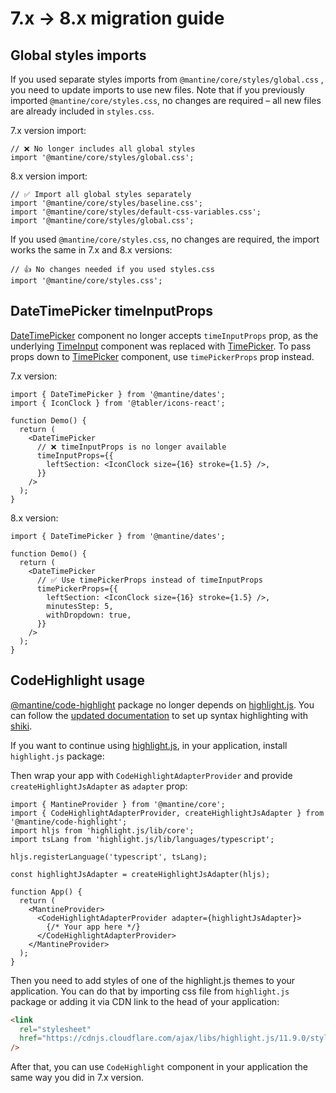 

# 7.x → 8.x migration guide

## Global styles imports

If you used separate styles imports from `@mantine/core/styles/global.css` , you need to update imports to use new files.
Note that if you previously imported `@mantine/core/styles.css`, no changes are required – all new files are already included in `styles.css`.

7.x version import:
```tsx
// ❌ No longer includes all global styles
import '@mantine/core/styles/global.css';
```

8.x version import:
```tsx
// ✅ Import all global styles separately
import '@mantine/core/styles/baseline.css';
import '@mantine/core/styles/default-css-variables.css';
import '@mantine/core/styles/global.css';
```

If you used `@mantine/core/styles.css`, no changes are required,
the import works the same in 7.x and 8.x versions:
```tsx
// 👍 No changes needed if you used styles.css
import '@mantine/core/styles.css';
```

## DateTimePicker timeInputProps

[DateTimePicker](/dates/date-time-picker) component no longer accepts `timeInputProps` prop,
as the underlying [TimeInput](/dates/time-input) component was replaced with [TimePicker](/dates/time-picker).
To pass props down to [TimePicker](/dates/time-picker) component, use `timePickerProps` prop instead.

7.x version:

```tsx
import { DateTimePicker } from '@mantine/dates';
import { IconClock } from '@tabler/icons-react';

function Demo() {
  return (
    <DateTimePicker
      // ❌ timeInputProps is no longer available
      timeInputProps={{
        leftSection: <IconClock size={16} stroke={1.5} />,
      }}
    />
  );
}
```

8.x version:

```tsx
import { DateTimePicker } from '@mantine/dates';

function Demo() {
  return (
    <DateTimePicker
      // ✅ Use timePickerProps instead of timeInputProps
      timePickerProps={{
        leftSection: <IconClock size={16} stroke={1.5} />,
        minutesStep: 5,
        withDropdown: true,
      }}
    />
  );
}
```

## CodeHighlight usage

[@mantine/code-highlight](/x/code-highlight) package no longer depends on [highlight.js](https://highlightjs.org).
You can follow the [updated documentation](/x/code-highlight/) to set up syntax highlighting with [shiki](https://shiki.matsu.io/).

If you want to continue using [highlight.js](https://highlightjs.org/), in your application,
install `highlight.js` package:

<InstallScript packages="highlight.js" />

Then wrap your app with `CodeHighlightAdapterProvider` and provide `createHighlightJsAdapter` as `adapter` prop:

```tsx
import { MantineProvider } from '@mantine/core';
import { CodeHighlightAdapterProvider, createHighlightJsAdapter } from '@mantine/code-highlight';
import hljs from 'highlight.js/lib/core';
import tsLang from 'highlight.js/lib/languages/typescript';

hljs.registerLanguage('typescript', tsLang);

const highlightJsAdapter = createHighlightJsAdapter(hljs);

function App() {
  return (
    <MantineProvider>
      <CodeHighlightAdapterProvider adapter={highlightJsAdapter}>
        {/* Your app here */}
      </CodeHighlightAdapterProvider>
    </MantineProvider>
  );
}
```

Then you need to add styles of one of the highlight.js themes to your application.
You can do that by importing css file from `highlight.js` package or adding it via
CDN link to the head of your application:

```html
<link
  rel="stylesheet"
  href="https://cdnjs.cloudflare.com/ajax/libs/highlight.js/11.9.0/styles/atom-one-dark.min.css"
/>
```

After that, you can use `CodeHighlight` component in your application the same way you did in 7.x version.

